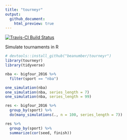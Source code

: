 ```yaml
---
title: "tourneyr"
output:
  github_document:
    html_preview: true
---
```


[![Travis-CI Build Status](https://travis-ci.org/beanumber/tourneyr.svg?branch=master)](https://travis-ci.org/beanumber/tourneyr)

Simulate tournaments in R

```r
# devtools::install_github("beanumber/tourneyr")
library(tourneyr)
library(tidyverse)

nba <- bigfour_2016 %>%
  filter(sport == "nba")

one_simulation(nba)
one_simulation(nba, series_length = 7)
one_simulation(nba, series_length = 99)

res <- bigfour_2016 %>%
  group_by(sport) %>%
  do(many_simulations(., n = 100, series_length = 7))

res %>%
  group_by(sport) %>%
  summarize(cor(seed, finish))
```
